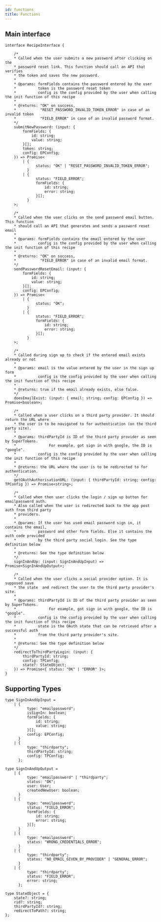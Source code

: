 ```yaml
---
id: functions
title: Functions
---
```


## Main interface

```tsx
interface RecipeInterface {

    /* 
    * Called when the user submits a new password after clicking on the 
    * password reset link. This function should call an API that verifies
    * the token and saves the new password.
    * 
    * @params: formFields contains the password entered by the user
    *          token is the password reset token
    *          config is the config provided by the user when calling the init function of this recipe
    * 
    * @returns: "OK" on success, 
    *           "RESET_PASSWORD_INVALID_TOKEN_ERROR" in case of an invalid token
    *           "FIELD_ERROR" in case of an invalid password format.
    */
    submitNewPassword: (input: {
        formFields: {
            id: string;
            value: string;
        }[];
        token: string;
        config: EPConfig;
    }) => Promise<
        | {
              status: "OK" | "RESET_PASSWORD_INVALID_TOKEN_ERROR";
          }
        | {
              status: "FIELD_ERROR";
              formFields: {
                  id: string;
                  error: string;
              }[];
          }
    >;

    /* 
    * Called when the user clicks on the send password email button. This function
    * should call an API that generates and sends a password reset email
    * 
    * @params: formFields contains the email entered by the user
    *          config is the config provided by the user when calling the init function of this recipe
    * 
    * @returns: "OK" on success, 
    *           "FIELD_ERROR" in case of an invalid email format.
    */
    sendPasswordResetEmail: (input: {
        formFields: {
            id: string;
            value: string;
        }[];
        config: EPConfig;
    }) => Promise<
        | {
              status: "OK";
          }
        | {
              status: "FIELD_ERROR";
              formFields: {
                  id: string;
                  error: string;
              }[];
          }
    >;

    /* 
    * Called during sign up to check if the entered email exists already or not
    * 
    * @params: email is the value entered by the user in the sign up form
    *          config is the config provided by the user when calling the init function of this recipe
    * 
    * @returns: true if the email already exists, else false.
    */
    doesEmailExist: (input: { email: string; config: EPConfig }) => Promise<boolean>;

    /* 
    * Called when a user clicks on a third party provider. It should return the URL where
    * the user is to be navigated to for authentication (on the third party site).
    * 
    * @params: thirdPartyId is ID of the third party provider as seen by SuperTokens.
    *               For example, got sign in with google, the ID is "google".
    *          config is the config provided by the user when calling the init function of this recipe
    * 
    * @returns: the URL where the user is to be redirected to for authentication.
    */
    getOAuthAuthorisationURL: (input: { thirdPartyId: string; config: TPConfig }) => Promise<string>;

    /* 
    * Called when then user clicks the login / sign up button for emailpassword auth.
    * Also called when the user is redirected back to the app post auth from third party
    * providers.
    * 
    * @params: If the user has used email password sign in, it contains the email,
    *          password and other form fields. Else it contains the auth code provided
    *          by the third party social login. See the type definition below
    * 
    * @returns: See the type definition below
    */
    signInAndUp: (input: SignInAndUpInput) => Promise<SignInAndUpOutput>;

    /* 
    * Called when the user clicks a social provider option. It is supposed save 
    * the state  and redirect the user to the third party provider's site.
    * 
    * @params: thirdPartyId is ID of the third party provider as seen by SuperTokens.
    *               For example, got sign in with google, the ID is "google".
    *          config is the config provided by the user when calling the init function of this recipe
    *          state is the OAuth state that can be retrieved after a successful auth
    *          from the third party provider's site.
    * 
    * @returns: See the type definition below
    */
    redirectToThirdPartyLogin: (input: {
        thirdPartyId: string;
        config: TPConfig;
        state?: StateObject;
    }) => Promise<{ status: "OK" | "ERROR" }>;
}
```

## Supporting Types
```tsx
type SignInAndUpInput =
    | {
          type: "emailpassword";
          isSignIn: boolean;
          formFields: {
              id: string;
              value: string;
          }[];
          config: EPConfig;
      }
    | {
          type: "thirdparty";
          thirdPartyId: string;
          config: TPConfig;
      };

type SignInAndUpOutput =
    | {
          type: "emailpassword" | "thirdparty";
          status: "OK";
          user: User;
          createdNewUser: boolean;
      }
    | {
          type: "emailpassword";
          status: "FIELD_ERROR";
          formFields: {
              id: string;
              error: string;
          }[];
      }
    | {
          type: "emailpassword";
          status: "WRONG_CREDENTIALS_ERROR";
      }
    | {
          type: "thirdparty";
          status: "NO_EMAIL_GIVEN_BY_PROVIDER" | "GENERAL_ERROR";
      }
    | {
          type: "thirdparty";
          status: "FIELD_ERROR";
          error: string;
      };

type StateObject = {
    state?: string;
    rid?: string;
    thirdPartyId?: string;
    redirectToPath?: string;
};
```